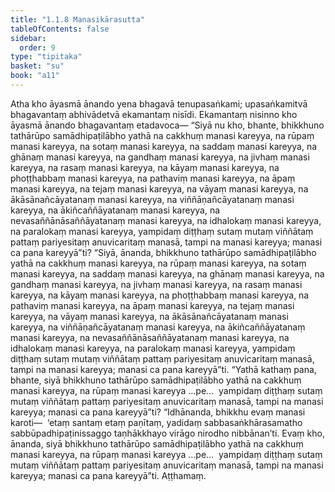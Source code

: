 ```yaml
---
title: "1.1.8 Manasikārasutta"
tableOfContents: false
sidebar:
  order: 9
type: "tipitaka"
basket: "su"
book: "a11"
---
```



<DynamicBreadcrumb />

<Division number="8" book="a11" bookNo="17" page="524">

<Paragraph number="58" book="a11">
Atha kho āyasmā ānando yena bhagavā tenupasaṅkami; upasaṅkamitvā bhagavantaṃ abhivādetvā ekamantaṃ nisīdi. Ekamantaṃ nisinno kho āyasmā ānando bhagavantaṃ etadavoca—
</Paragraph>

<Paragraph number="59" book="a11">
“Siyā nu kho, bhante, bhikkhuno tathārūpo samādhipaṭilābho yathā na cakkhuṃ manasi kareyya, na rūpaṃ manasi kareyya, na sotaṃ manasi kareyya, na saddaṃ manasi kareyya, na ghānaṃ manasi kareyya, na gandhaṃ manasi kareyya, na jivhaṃ manasi kareyya, na rasaṃ manasi kareyya, na kāyaṃ manasi kareyya, na phoṭṭhabbaṃ manasi kareyya, na pathaviṃ manasi kareyya, na āpaṃ manasi kareyya, na tejaṃ manasi kareyya, na vāyaṃ manasi kareyya, na ākāsānañcāyatanaṃ manasi kareyya, na viññāṇañcāyatanaṃ manasi kareyya, na ākiñcaññāyatanaṃ manasi kareyya, na nevasaññānāsaññāyatanaṃ manasi kareyya, na idhalokaṃ manasi kareyya, na paralokaṃ manasi kareyya, yampidaṃ diṭṭhaṃ sutaṃ mutaṃ viññātaṃ pattaṃ pariyesitaṃ anuvicaritaṃ manasā, tampi na manasi kareyya; manasi ca pana kareyyā”ti?
</Paragraph>

<Paragraph number="60" book="a11">
“Siyā, ānanda, bhikkhuno tathārūpo samādhipaṭilābho yathā na cakkhuṃ manasi kareyya, na rūpaṃ manasi kareyya, na sotaṃ manasi kareyya, na saddaṃ manasi kareyya, na ghānaṃ manasi kareyya, na gandhaṃ manasi kareyya, na jivhaṃ manasi kareyya, na rasaṃ manasi kareyya, na kāyaṃ manasi kareyya, na phoṭṭhabbaṃ manasi kareyya, na pathaviṃ manasi kareyya, na āpaṃ manasi kareyya, na tejaṃ manasi kareyya, na vāyaṃ manasi kareyya, na ākāsānañcāyatanaṃ manasi kareyya, na viññāṇañcāyatanaṃ manasi kareyya, na ākiñcaññāyatanaṃ manasi kareyya, na nevasaññānāsaññāyatanaṃ manasi kareyya, na idhalokaṃ manasi kareyya, na paralokaṃ manasi kareyya, yampidaṃ diṭṭhaṃ sutaṃ mutaṃ viññātaṃ pattaṃ pariyesitaṃ anuvicaritaṃ manasā, tampi na manasi kareyya; manasi ca pana kareyyā”ti.
</Paragraph>

<Paragraph number="61" book="a11">
“Yathā kathaṃ pana, bhante, siyā bhikkhuno tathārūpo samādhipaṭilābho yathā na cakkhuṃ manasi kareyya, na rūpaṃ manasi kareyya …pe…  yampidaṃ diṭṭhaṃ sutaṃ mutaṃ viññātaṃ pattaṃ pariyesitaṃ anuvicaritaṃ manasā, tampi na manasi kareyya; manasi ca pana kareyyā”ti?
</Paragraph>

<Paragraph number="62" book="a11">
“Idhānanda, bhikkhu evaṃ manasi karoti—  ‘etaṃ santaṃ etaṃ paṇītaṃ, yadidaṃ sabbasaṅkhārasamatho sabbūpadhipaṭinissaggo taṇhākkhayo virāgo nirodho nibbānan’ti. Evaṃ kho, ānanda, siyā bhikkhuno tathārūpo samādhipaṭilābho yathā na cakkhuṃ manasi kareyya, na rūpaṃ manasi kareyya …pe…  yampidaṃ diṭṭhaṃ sutaṃ mutaṃ viññātaṃ pattaṃ pariyesitaṃ anuvicaritaṃ manasā, tampi na manasi kareyya; manasi ca pana kareyyā”ti.

</Paragraph>
</Division>

<Paragraph number="63" type="center" book="a11">
Aṭṭhamaṃ.
</Paragraph>